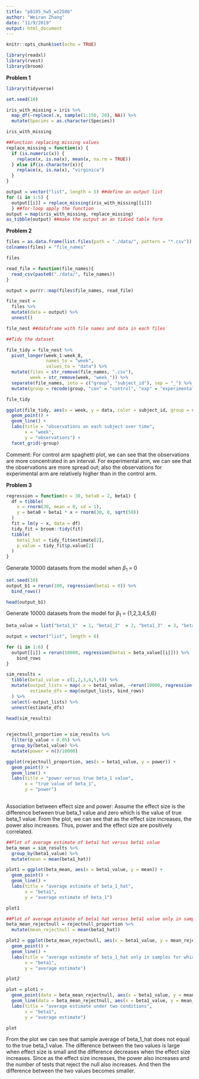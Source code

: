 ```yaml
---
title: "p8105_hw5_wz2506"
author: "Weiran Zhang"
date: "11/9/2019"
output: html_document
---
```


```r
knitr::opts_chunk$set(echo = TRUE)
```

```r

library(readxl)
library(rvest)
library(broom)

```

**Problem 1**

```r
library(tidyverse)

set.seed(10)

iris_with_missing = iris %>% 
  map_df(~replace(.x, sample(1:150, 20), NA)) %>%
  mutate(Species = as.character(Species))

iris_with_missing

```

```r
##Function replacing missing values
replace_missing = function(x) {
  if (is.numeric(x)) {
    replace(x, is.na(x), mean(x, na.rm = TRUE))
  } else if(is.character(x)){
    replace(x, is.na(x), "virginica")
  }
}

```

```r

output = vector("list", length = 5) ##define an output list
for (i in 1:5) {
  output[[i]] = replace_missing(iris_with_missing[[i]])
  } ##for-loop apply the function
output = map(iris_with_missing, replace_missing)
as_tibble(output) ##make the output an an tidied table form

```

**Problem 2**

```r

files = as.data.frame(list.files(path = "./data/", pattern = "*.csv"))
colnames(files) = "file_names"

files

```

```r

read_file = function(file_names){
  read_csv(paste0("./data/", file_names))
}

output = purrr::map(files$file_names, read_file)

file_nest = 
  files %>%
  mutate(data = output) %>%
  unnest()

file_nest ##dataframe with file names and data in each files

```

```r
##Tidy the dataset

file_tidy = file_nest %>%
  pivot_longer(week_1:week_8,
               names_to = "week",
               values_to = "data") %>%
  mutate(files = str_remove(file_names, ".csv"),
         week = str_remove(week, "week_")) %>%
  separate(file_names, into = c("group", "subject_id"), sep = "_") %>%
  mutate(group = recode(group, "con" = "control", "exp" = "experimental")) 

file_tidy

```

```r

ggplot(file_tidy, aes(x = week, y = data, color = subject_id, group = subject_id)) +
  geom_point() +
  geom_line() +
  labs(title = "observations on each subject over time",
       x = "week",
       y = "observations") +
  facet_grid(~group)

```

Comment: For control arm spaghetti plot, we can see that the observations are more concentrated in an interval. For experimental arm, we can see that the observations are more spread out; also the observations for experimental arm are relatively higher than in the control arm.

**Problem 3**

```r

regression = function(n = 30, beta0 = 2, beta1) {
  df = tibble(
    x = rnorm(30, mean = 0, sd = 1),
    y = beta0 + beta1 * x + rnorm(30, 0, sqrt(50))
  )
  fit = lm(y ~ x, data = df)
  tidy_fit = broom::tidy(fit)
  tibble(
    beta1_hat = tidy_fit$estimate[2],
    p_value = tidy_fit$p.value[2]
  )
}
```

Generate 10000 datasets from the model when $\beta_1$ = 0
```r

set.seed(10)
output_b1 = rerun(100, regression(beta1 = 0)) %>%
  bind_rows()

head(output_b1)

```

Generate 10000 datasets from the model for $\beta_1$ = {1,2,3,4,5,6}
```r

beta_value = list("beta1_1"  = 1, "beta1_2"  = 2, "beta1_3"  = 3, "beta1_4"  = 4, "beta1_5"  = 5, "beta1_6"  = 6)

output = vector("list", length = 6)

for (i in 1:6) {
  output[[i]] = rerun(10000, regression(beta1 = beta_value[[i]])) %>%
    bind_rows
}

```

```r

sim_results = 
  tibble(beta1_value = c(1,2,3,4,5,6)) %>%
  mutate(output_lists = map(.x = beta1_value, ~rerun(10000, regression(beta1 = .x))),
         estimate_dfs = map(output_lists, bind_rows) 
  ) %>%
  select(-output_lists) %>%
  unnest(estimate_dfs)

head(sim_results)
  
```

```r

rejectnull_proportion = sim_results %>%
  filter(p_value < 0.05) %>%
  group_by(beta1_value) %>%
  mutate(power = n()/10000)

ggplot(rejectnull_proportion, aes(x = beta1_value, y = power)) +
  geom_point() +
  geom_line() +
  labs(title = "power versus true beta_1 value",
       x = "true value of beta_1",
       y = "power")
  
```

Association between effect size and power: Assume the effect size is the difference between true beta_1 value and zero which is the value of true beta_1 value. From the plot, we can see that as the effect size increases, the power also increases. Thus, power and the effect size are positively correlated.

```r
##Plot of average estimate of beta1 hat versus beta1 value
beta_mean = sim_results %>%
  group_by(beta1_value) %>%
  mutate(mean = mean(beta1_hat))

plot1 = ggplot(beta_mean, aes(x = beta1_value, y = mean)) +
  geom_point() +
  geom_line() +
  labs(title = "average estimate of beta_1_hat",
       x = "beta1",
       y = "average estimate of beta_1")

plot1

```

```r
##Plot of average estimate of beta1 hat versus beta1 value only in sample for which null was rejected
beta_mean_rejectnull = rejectnull_proportion %>%
  mutate(mean_rejectnull = mean(beta1_hat))

plot2 = ggplot(beta_mean_rejectnull, aes(x = beta1_value, y = mean_rejectnull)) +
  geom_point() +
  geom_line() +
  labs(title = "average estimate of beta_1_hat only in samples for which the null was rejected",
       x = "beta1",
       y = "average estimate")

plot2

```

```r

plot = plot1 + 
  geom_point(data = beta_mean_rejectnull, aes(x = beta1_value, y = mean_rejectnull), color = "blue") +
  geom_line(data = beta_mean_rejectnull, aes(x = beta1_value, y = mean_rejectnull), color = "blue") +
  labs(title = "average estimate under two conditions",
       x = "beta1",
       y = "average estimate")

plot

```

From the plot we can see that sample average of beta_1_hat does not equal to the true beta_1 value. The difference between the two values is large when effect size is small and the difference decreases when the effect size increases. Since as the effect size increases, the power also increases and the number of tests that reject the null also increases. And then the difference between the two values becomes smaller. 